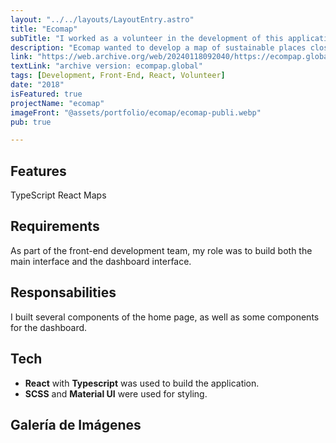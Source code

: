```yaml
---
layout: "../../layouts/LayoutEntry.astro"
title: "Ecomap"
subTitle: "I worked as a volunteer in the development of this application."
description: "Ecomap wanted to develop a map of sustainable places close to the user. It was a volunteer project."
link: "https://web.archive.org/web/20240118092040/https://ecompap.global/"
textLink: "archive version: ecompap.global"
tags: [Development, Front-End, React, Volunteer]
date: "2018"
isFeatured: true
projectName: "ecomap"
imageFront: "@assets/portfolio/ecomap/ecomap-publi.webp"
pub: true

---
```


## Features

TypeScript
React
Maps

## Requirements

As part of the front-end development team, my role was to build both the main interface and the dashboard interface.

## Responsabilities

I built several components of the home page, as well as some components for the dashboard.

## Tech

- **React** with **Typescript** was used to build the application.
- **SCSS** and **Material UI** were used for styling.

## Galería de Imágenes

